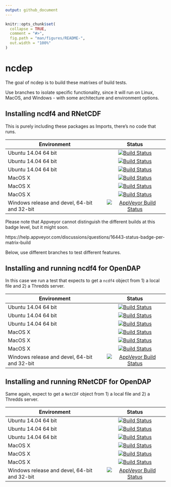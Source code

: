 ```yaml
---
output: github_document
---
```


<!-- README.md is generated from README.Rmd. Please edit that file -->

```r
knitr::opts_chunk$set(
  collapse = TRUE,
  comment = "#>",
  fig.path = "man/figures/README-",
  out.width = "100%"
)
```
# ncdep

The goal of ncdep is to build these matrixes of build tests. 

Use branches to isolate specific functionality, since it will run on Linux, MacOS, and Windows - with some architecture and environment options. 

## Installing ncdf4 and RNetCDF

This is purely including these packages as Imports, there's no code that runs. 

| Environment              | Status        |
| ------------------------ |:-------------:|
| Ubuntu 14.04 64 bit      | [![Build Status](http://badges.herokuapp.com/travis/dis-organization/ncdep?branch=master&env=BUILD_NAME=trusty_release&label=trusty_release)](https://travis-ci.org/dis-organization/ncdep) |
| Ubuntu 14.04 64 bit      | [![Build Status](http://badges.herokuapp.com/travis/dis-organization/ncdep?branch=master&env=BUILD_NAME=trusty_devel&label=trusty_devel)](https://travis-ci.org/dis-organization/ncdep) |
| Ubuntu 14.04 64 bit     | [![Build Status](http://badges.herokuapp.com/travis/dis-organization/ncdep?branch=master&env=BUILD_NAME=trusty_oldrel&label=trusty_oldrel)](https://travis-ci.org/dis-organization/ncdep) |
| MacOS X                  | [![Build Status](http://badges.herokuapp.com/travis/dis-organization/ncdep?branch=master&env=BUILD_NAME=osx_release&label=osx_release)](https://travis-ci.org/dis-organization/ncdep) |
| MacOS X                  | [![Build Status](http://badges.herokuapp.com/travis/dis-organization/ncdep?branch=master&env=BUILD_NAME=osx_devel&label=osx_devel)](https://travis-ci.org/dis-organization/ncdep) |
| MacOS X                  | [![Build Status](http://badges.herokuapp.com/travis/dis-organization/ncdep?branch=master&env=BUILD_NAME=osx_oldrel&label=osx_oldrel)](https://travis-ci.org/dis-organization/ncdep) |
| Windows  release and devel, 64-bit and 32-bit | [![AppVeyor Build Status](https://ci.appveyor.com/api/projects/status/github/dis-organization/ncdep?branch=master&svg=true)](https://ci.appveyor.com/project/mdsumner/ncdep)  |


Please note that Appveyor cannot distinguish the different builds at this badge level, but it might soon. 

https://help.appveyor.com/discussions/questions/16443-status-badge-per-matrix-build


Below, use different branches to test different features. 

## Installing and running ncdf4 for OpenDAP

In this case we run a test that expects to get a `ncdf4` object from 1) a local file and 2) a Thredds server. 

| Environment              | Status        |
| ------------------------ |:-------------:|
| Ubuntu 14.04 64 bit      | [![Build Status](http://badges.herokuapp.com/travis/dis-organization/ncdep?branch=ncdf4-opendap&env=BUILD_NAME=trusty_release&label=trusty_release)](https://travis-ci.org/dis-organization/ncdep) |
| Ubuntu 14.04 64 bit      | [![Build Status](http://badges.herokuapp.com/travis/dis-organization/ncdep?branch=ncdf4-opendap&env=BUILD_NAME=trusty_devel&label=trusty_devel)](https://travis-ci.org/dis-organization/ncdep) |
| Ubuntu 14.04 64 bit     | [![Build Status](http://badges.herokuapp.com/travis/dis-organization/ncdep?branch=ncdf4-opendap&env=BUILD_NAME=trusty_oldrel&label=trusty_oldrel)](https://travis-ci.org/dis-organization/ncdep) |
| MacOS X                  | [![Build Status](http://badges.herokuapp.com/travis/dis-organization/ncdep?branch=ncdf4-opendap&env=BUILD_NAME=osx_release&label=osx_release)](https://travis-ci.org/dis-organization/ncdep) |
| MacOS X                  | [![Build Status](http://badges.herokuapp.com/travis/dis-organization/ncdep?branch=ncdf4-opendap&env=BUILD_NAME=osx_devel&label=osx_devel)](https://travis-ci.org/dis-organization/ncdep) |
| MacOS X                  | [![Build Status](http://badges.herokuapp.com/travis/dis-organization/ncdep?branch=ncdf4-opendap&env=BUILD_NAME=osx_oldrel&label=osx_oldrel)](https://travis-ci.org/dis-organization/ncdep) |
| Windows  release and devel, 64-bit and 32-bit | [![AppVeyor Build Status](https://ci.appveyor.com/api/projects/status/github/dis-organization/ncdep?branch=ncdf4-opendap&svg=true)](https://ci.appveyor.com/project/mdsumner/ncdep)  |

## Installing and running RNetCDF for OpenDAP


Same again, expect to get a  `NetCDF` object from 1) a local file and 2) a Thredds server. 


| Environment              | Status        |
| ------------------------ |:-------------:|
| Ubuntu 14.04 64 bit      | [![Build Status](http://badges.herokuapp.com/travis/dis-organization/ncdep?branch=RNetCDF-opendap&env=BUILD_NAME=trusty_release&label=trusty_release)](https://travis-ci.org/dis-organization/ncdep) |
| Ubuntu 14.04 64 bit      | [![Build Status](http://badges.herokuapp.com/travis/dis-organization/ncdep?branch=RNetCDF-opendap&env=BUILD_NAME=trusty_devel&label=trusty_devel)](https://travis-ci.org/dis-organization/ncdep) |
| Ubuntu 14.04 64 bit     | [![Build Status](http://badges.herokuapp.com/travis/dis-organization/ncdep?branch=RNetCDF-opendap&env=BUILD_NAME=trusty_oldrel&label=trusty_oldrel)](https://travis-ci.org/dis-organization/ncdep) |
| MacOS X                  | [![Build Status](http://badges.herokuapp.com/travis/dis-organization/ncdep?branch=RNetCDF-opendap&env=BUILD_NAME=osx_release&label=osx_release)](https://travis-ci.org/dis-organization/ncdep) |
| MacOS X                  | [![Build Status](http://badges.herokuapp.com/travis/dis-organization/ncdep?branch=RNetCDF-opendap&env=BUILD_NAME=osx_devel&label=osx_devel)](https://travis-ci.org/dis-organization/ncdep) |
| MacOS X                  | [![Build Status](http://badges.herokuapp.com/travis/dis-organization/ncdep?branch=RNetCDF-opendap&env=BUILD_NAME=osx_oldrel&label=osx_oldrel)](https://travis-ci.org/dis-organization/ncdep) |
| Windows  release and devel, 64-bit and 32-bit | [![AppVeyor Build Status](https://ci.appveyor.com/api/projects/status/github/dis-organization/ncdep?branch=RNetCDF-opendap&svg=true)](https://ci.appveyor.com/project/mdsumner/ncdep)  |

